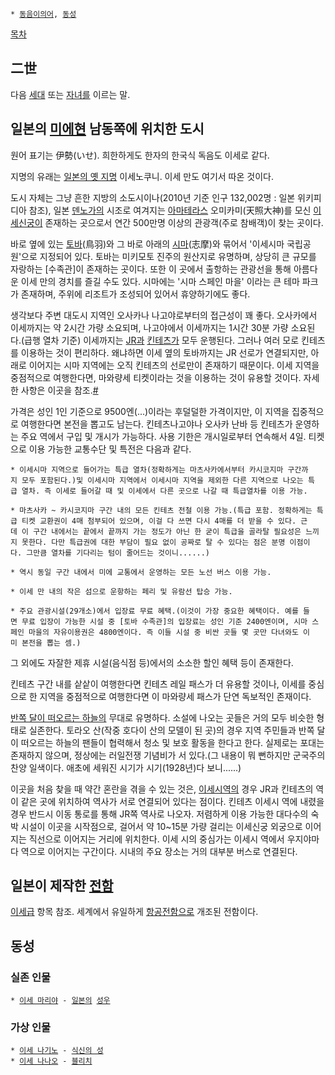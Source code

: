  * [[동음이의어]], [[동성]]

[[목차]]

== 二世 ==
다음 [[세대]] 또는 [[자녀]]를 이르는 말.


== 일본의 [[미에]]현 남동쪽에 위치한 도시 ==
원어 표기는 伊勢(いせ). 희한하게도 한자의 한국식 독음도 이세로 같다.

지명의 유래는 [[일본의 옛 지명]] 이세노쿠니. 이세 만도 여기서 따온 것이다.

도시 자체는 그냥 흔한 지방의 소도시이나(2010년 기준 인구 132,002명 : 일본 위키피디아 참조), 일본 [[덴노]]가의 시조로 여겨지는 [[아마테라스]] 오미카미(天照大神)를 모신 [[이세신궁]]이 존재하는 곳으로서 연간 500만명 이상의 관광객(주로 참배객)이 찾는 곳이다. 

바로 옆에 있는 [[토바]](鳥羽)와 그 바로 아래의 [[시마]](志摩)와 묶어서 '이세시마 국립공원'으로 지정되어 있다. 토바는 미키모토 진주의 원산지로 유명하며, 상당히 큰 규모를 자랑하는 [수족관]이 존재하는 곳이다. 또한 이 곳에서 출항하는 관광선을 통해 아름다운 이세 만의 경치를 즐길 수도 있다. 시마에는 '시마 스페인 마을' 이라는 큰 테마 파크가 존재하며, 주위에 리조트가 조성되어 있어서 휴양하기에도 좋다.

생각보다 주변 대도시 지역인 오사카나 나고야로부터의 접근성이 꽤 좋다. 오사카에서 이세까지는 약 2시간 가량 소요되며, 나고야에서 이세까지는 1시간 30분 가량 소요된다.(급행 열차 기준) 이세까지는 [[JR]]과 [[킨테츠]]가 모두 운행된다. 그러나 여러 모로 킨테츠를 이용하는 것이 편리하다. 왜냐하면 이세 옆의 토바까지는 JR 선로가 연결되지만, 아래로 이어지는 시마 지역에는 오직 킨테츠의 선로만이 존재하기 때문이다. 이세 지역을 중점적으로 여행한다면, 마와량세 티켓이라는 것을 이용하는 것이 유용할 것이다. 자세한 사항은 이곳을 참조.[http://www.kintetsu.co.jp/ise_toba_shima/mawa/f_mawa.html #]

가격은 성인 1인 기준으로 9500엔(...)이라는 후덜덜한 가격이지만, 이 지역을 집중적으로 여행한다면 본전을 뽑고도 남는다. 킨테츠나고야나 오사카 난바 등 킨테츠가 운영하는 주요 역에서 구입 및 개시가 가능하다. 사용 기한은 개시일로부터 연속해서 4일. 티켓으로 이용 가능한 교통수단 및 특전은 다음과 같다.

 * 이세시마 지역으로 들어가는 특급 열차(정확하게는 마츠사카에서부터 카시코지마 구간까지 모두 포함된다.)및 이세시마 지역에서 이세시마 지역을 제외한 다른 지역으로 나오는 특급 열차. 즉 이세로 들어갈 때 및 이세에서 다른 곳으로 나갈 때 특급열차를 이용 가능.

 * 마츠사카 ~ 카시코지마 구간 내의 모든 킨테츠 전철 이용 가능.(특급 포함. 정확하게는 특급 티켓 교환권이 4매 첨부되어 있으며, 이걸 다 쓰면 다시 4매를 더 받을 수 있다. 근데 이 구간 내에서는 끝에서 끝까지 가는 정도가 아닌 한 굳이 특급을 골라탈 필요성은 느끼지 못한다. 다만 특급권에 대한 부담이 필요 없이 공짜로 탈 수 있다는 점은 분명 이점이다. 그만큼 열차를 기다리는 텀이 줄어드는 것이니......)

 * 역시 동일 구간 내에서 미에 교통에서 운영하는 모든 노선 버스 이용 가능.

 * 이세 만 내의 작은 섬으로 운항하는 페리 및 유람선 탑승 가능.

 * 주요 관광시설(29개소)에서 입장료 무료 혜택.(이것이 가장 중요한 혜택이다. 예를 들면 무료 입장이 가능한 시설 중 [토바 수족관]의 입장료는 성인 기준 2400엔이며, 시마 스페인 마을의 자유이용권은 4800엔이다. 즉 이들 시설 중 비싼 곳들 몇 곳만 다녀와도 이미 본전을 뽑는 셈.)

그 외에도 자잘한 제휴 시설(음식점 등)에서의 소소한 할인 혜택 등이 존재한다. 

킨테츠 구간 내를 샅샅이 여행한다면 킨테츠 레일 패스가 더 유용할 것이나, 이세를 중심으로 한 지역을 중점적으로 여행한다면 이 마와량세 패스가 단연 독보적인 존재이다.

[[반쪽 달이 떠오르는 하늘]]의 무대로 유명하다. 소설에 나오는 곳들은 거의 모두 비슷한 형태로 실존한다. 토라오 산(작중 호다이 산의 모델이 된 곳)의 경우 지역 주민들과 반쪽 달이 떠오르는 하늘의 팬들이 협력해서 청소 및 보호 활동을 한다고 한다. 실제로는 포대는 존재하지 않으며, 정상에는 러일전쟁 기념비가 서 있다.(그 내용이 뭐 뻔하지만 군국주의 찬양 일색이다. 애초에 세워진 시기가 시기(1928년)다 보니......)

이곳을 처음 찾을 때 약간 혼란을 겪을 수 있는 것은, [[이세시역]]의 경우 JR과 킨테츠의 역이 같은 곳에 위치하여 역사가 서로 연결되어 있다는 점이다. 킨테츠 이세시 역에 내렸을 경우 반드시 이동 통로를 통해 JR쪽 역사로 나오자. 저렴하게 이용 가능한 대다수의 숙박 시설이 이곳을 시작점으로, 걸어서 약 10~15분 가량 걸리는 이세신궁 외궁으로 이어지는 직선으로 이어지는 거리에 위치한다. 이세 시의 중심가는 이세시 역에서 우지야마다 역으로 이어지는 구간이다. 시내의 주요 장소는 거의 대부분 버스로 연결된다.


== 일본이 제작한 [[전함]] ==
[[이세급]] 항목 참조. 세계에서 유일하게 [[항공전함]]으로 개조된 전함이다.
== 동성 ==
=== 실존 인물 ===
 * [[이세 마리야]] - [[일본]]의 [[성우]]

=== 가상 인물 ===
 * [[이세 나기노]] - [[식신의 성]]
 * [[이세 나나오]] - [[블리치]] 

